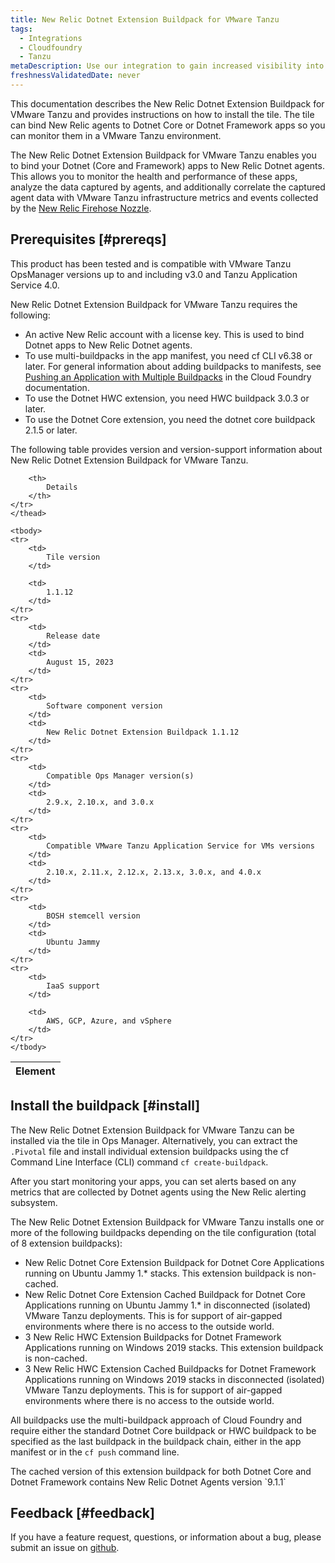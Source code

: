 ```yaml
---
title: New Relic Dotnet Extension Buildpack for VMware Tanzu
tags:
  - Integrations
  - Cloudfoundry
  - Tanzu
metaDescription: Use our integration to gain increased visibility into the performance of your VMware Tanzu environment.
freshnessValidatedDate: never
---
```




This documentation describes the New Relic Dotnet Extension Buildpack for VMware Tanzu and provides instructions on how to install the tile. The tile can bind New Relic agents to Dotnet Core or Dotnet Framework apps so you can monitor them in a VMware Tanzu environment.

The New Relic Dotnet Extension Buildpack for VMware Tanzu enables you to bind your Dotnet (Core and Framework) apps to New Relic Dotnet agents. This allows you to monitor the health and performance of these apps, analyze the data captured by agents, and additionally correlate the captured agent data with
VMware Tanzu infrastructure metrics and events collected by the [New Relic Firehose Nozzle](https://network.pivotal.io/products/nr-firehose-nozzle/).

## Prerequisites [#prereqs]

This product has been tested and is compatible with VMware Tanzu OpsManager versions up to and including v3.0 and Tanzu Application Service 4.0.

New Relic Dotnet Extension Buildpack for VMware Tanzu requires the following:

* An active New Relic account with a license key. This is used to bind Dotnet apps to New Relic Dotnet agents.
* To use multi-buildpacks in the app manifest, you need cf CLI v6.38 or later.
For general information about adding buildpacks to manifests, see [Pushing an Application with Multiple Buildpacks](https://docs.pivotal.io/application-service/buildpacks/use-multiple-buildpacks.html) in the Cloud Foundry documentation.
* To use the Dotnet HWC extension, you need HWC buildpack 3.0.3 or later.
* To use the Dotnet Core extension, you need the dotnet core buildpack 2.1.5 or later.


The following table provides version and version-support information about New Relic Dotnet Extension Buildpack for VMware Tanzu.

<table>
    <thead>
    <tr>
        <th>
            Element
        </th>

        <th>
            Details
        </th>
    </tr>
    </thead>

    <tbody>
    <tr>
        <td>
            Tile version
        </td>

        <td>
            1.1.12
        </td>
    </tr>
    <tr>
        <td>
            Release date
        </td>
        <td>
            August 15, 2023
        </td>
    </tr>
    <tr>
        <td>
            Software component version
        </td>
        <td>
            New Relic Dotnet Extension Buildpack 1.1.12
        </td>
    </tr>
    <tr>
        <td>
            Compatible Ops Manager version(s)
        </td>
        <td>
            2.9.x, 2.10.x, and 3.0.x
        </td>
    </tr>
    <tr>
        <td>
            Compatible VMware Tanzu Application Service for VMs versions
        </td>
        <td>
            2.10.x, 2.11.x, 2.12.x, 2.13.x, 3.0.x, and 4.0.x
        </td>
    </tr>
    <tr>
        <td>
            BOSH stemcell version
        </td>
        <td>
            Ubuntu Jammy
        </td>
    </tr>
    <tr>
        <td>
            IaaS support
        </td>

        <td>
            AWS, GCP, Azure, and vSphere
        </td>
    </tr>
    </tbody>
</table>

## Install the buildpack [#install]

The New Relic Dotnet Extension Buildpack for VMware Tanzu can be installed via the tile in Ops Manager. Alternatively, you can extract the `.Pivotal` file and install individual extension buildpacks using the cf Command Line Interface (CLI) command `cf create-buildpack`.

After you start monitoring your apps, you can set alerts based on any metrics that are collected by Dotnet agents using the New Relic alerting subsystem.

The New Relic Dotnet Extension Buildpack for VMware Tanzu installs one or more of the following buildpacks depending on the tile configuration (total of 8 extension buildpacks):

* New Relic Dotnet Core Extension Buildpack for Dotnet Core Applications running on Ubuntu Jammy 1.* stacks. This extension buildpack is non-cached.
* New Relic Dotnet Core Extension Cached Buildpack for Dotnet Core Applications running on Ubuntu Jammy 1.* in disconnected (isolated) VMware Tanzu deployments. This is for support of air-gapped environments where there is no access to the outside world.
* 3 New Relic HWC Extension Buildpacks for Dotnet Framework Applications running on Windows 2019 stacks. This extension buildpack is non-cached.
* 3 New Relic HWC Extension Cached Buildpacks for Dotnet Framework Applications running on Windows 2019 stacks in disconnected (isolated) VMware Tanzu deployments. This is for support of air-gapped environments where there is no access to the outside world.

All buildpacks use the multi-buildpack approach of Cloud Foundry and require either the standard Dotnet Core buildpack or HWC buildpack to be specified as the last buildpack in the buildpack chain, either in the app manifest or in the `cf push` command line.

<Callout variant="important">
    The cached version of this extension buildpack for both Dotnet Core and Dotnet Framework contains New Relic Dotnet Agents version `9.1.1`
</Callout>

## Feedback [#feedback]

If you have a feature request, questions, or information about a bug, please submit an issue on [github](https://github.com/newrelic/newrelic-dotnet-buildpack-tile/issues).
